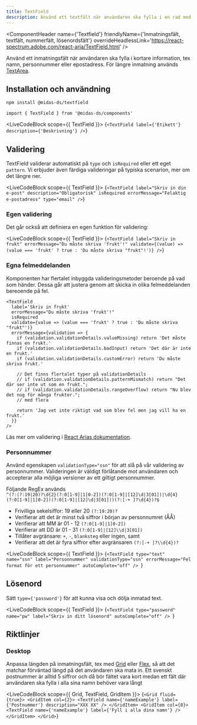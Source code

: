 ```yaml
---
title: TextField
description: Använd ett textfält när användaren ska fylla i en rad med text.
---
```



<ComponentHeader
  name={'Textfield'}
  friendlyName={'Inmatningsfält, textfält, nummerfält, lösenordsfält'}
  overrideHeadlessLink='https://react-spectrum.adobe.com/react-aria/TextField.html'
/>

Använd ett inmatningsfält när användaren ska fylla i kortare information, tex namn, personnummer eller epostadress. För längre inmatning används [TextArea](./textarea.mdx).

## Installation och användning

```bash npm2yarn
npm install @midas-ds/textfield
```

```tsx
import { TextField } from '@midas-ds/components'
```

<LiveCodeBlock scope={{ TextField }}>
  {`<TextField
    label={'Etikett'}
    description={'Beskrivning'}
/>`}
</LiveCodeBlock>

## Validering

TextField validerar automatiskt på `type` och `isRequired` eller ett eget `pattern`. Vi erbjuder även färdiga valideringar på typiska scenarion, mer om det längre ner.

<LiveCodeBlock scope={{ TextField }}>
  {`<TextField
    label="Skriv in din e-post"
    description="Obligatorisk"
    isRequired
    errorMessage="Felaktig e-postadress"
    type="email"
/>`}
</LiveCodeBlock>

### Egen validering

Det går också att definiera en egen funktion för validering:

<LiveCodeBlock scope={{ TextField }}>
  {`<TextField
    label="Skriv in frukt"
    errorMessage="Du måste skriva 'frukt'!"
    validate={(value) => (value === 'frukt' ? true : 'Du måste skriva "frukt"!')}
/>`}
</LiveCodeBlock>

### Egna felmeddelanden

Komponenten har flertalet inbyggda valideringsmetoder beroende på vad som händer. Dessa går att justera genom att skicka in olika felmeddelanden bereoende på fel.

```tsx
<TextField
  label='Skriv in frukt'
  errorMessage="Du måste skriva 'frukt'!"
  isRequired
  validate={value => (value === 'frukt' ? true : 'Du måste skriva "frukt"')}
  errorMessage={validation => {
    if (validation.validationDetails.valueMissing) return 'Det måste finnas en frukt.'
    if (validation.validationDetails.badInput) return 'Det där är inte en frukt.'
    if (validation.validationDetails.customError) return 'Du måste skriva frukt.'

    // Det finns flertalet typer på validationDetails
    // if (validation.validationDetails.patternMismatch) return "Det där ser inte ut som en frukt.";
    // if (validation.validationDetails.rangeOverflow) return "Nu blev det nog för många frukter.";
    // med flera

    return 'Jag vet inte riktigt vad som blev fel men jag vill ha en frukt.'
  }}
/>
```

Läs mer om validering i [React Arias dokumentation](https://react-spectrum.adobe.com/react-aria/forms.html#validation).

### Personnummer

Använd egenskapen `validationType="ssn"` för att slå på vår validering av personnummer. Valideringen är väldigt förlåtande mot användaren och accepterar alla möjliga versioner av ett giltigt personnummer.

Följande RegEx används <br /> `^(?:(?:19|20)?\d{2}(?:0[1-9]|1[0-2])(?:0[1-9]|[12]\d|3[01])|\d{4}(?:0[1-9]|1[0-2])(?:0[1-9]|[12]\d|3[01]))(?:[-+ ]?\d{4})?$`

- Frivilliga sekelsiffor: 19 eller 20 `(?:19:20)?`
- Verifierar att det är minst två siffror i början av personnumret (ÅÅ)
- Verifierar att MM är 01 - 12 `(?:0[1-9]|1[0-2])`
- Verifierar att DD är 01 - 31 `(?:0[1-9]|[12]\\d|3[01])`
- Tillåter avgränsare: `+`, `-`, `blanksteg` eller ingen, samt
- Verifierar att det är fyra siffror efter avgränsaren `(?:[-+ ]?\\d{4})?`

<LiveCodeBlock scope={{ TextField }}>
  {`<TextField
    type="text"
    name="ssn"
    label="Personnummer"
    validationType="ssn"
    errorMessage="Fel format för ett personnummer"
    autoComplete="off"
/>
`}
</LiveCodeBlock>

## Lösenord

Sätt `type={'password'}` för att kunna visa och dölja inmatad text.

<LiveCodeBlock scope={{ TextField }}>
  {`<TextField
    type="password"
    name="pw"
    label="Skriv in ditt lösenord"
    autoComplete="off"
/>
`}
</LiveCodeBlock>

## Riktlinjer

### Desktop

Anpassa längden på inmatningsfält, tex med [Grid](./grid.mdx) eller [Flex](./flex.mdx), så att det matchar förväntad längd på det användaren ska mata in. Ett svenskt postnummer är alltid 5 siffror och då bör fältet vara kort medan ett fält där användaren ska fylla i alla sina namn behöver vara långt

<LiveCodeBlock scope={{ Grid, TextField, GridItem }}>
  {`<Grid fluid={true}>
    <GridItem col={2}>
      <TextField name={'nameExample'} label={'Postnummer'} description="XXX XX" />
    </GridItem>
    <GridItem col={8}>
      <TextField name={'nameExample'} label={'Fyll i alla dina namn'} />
    </GridItem>
</Grid>`}
</LiveCodeBlock>
